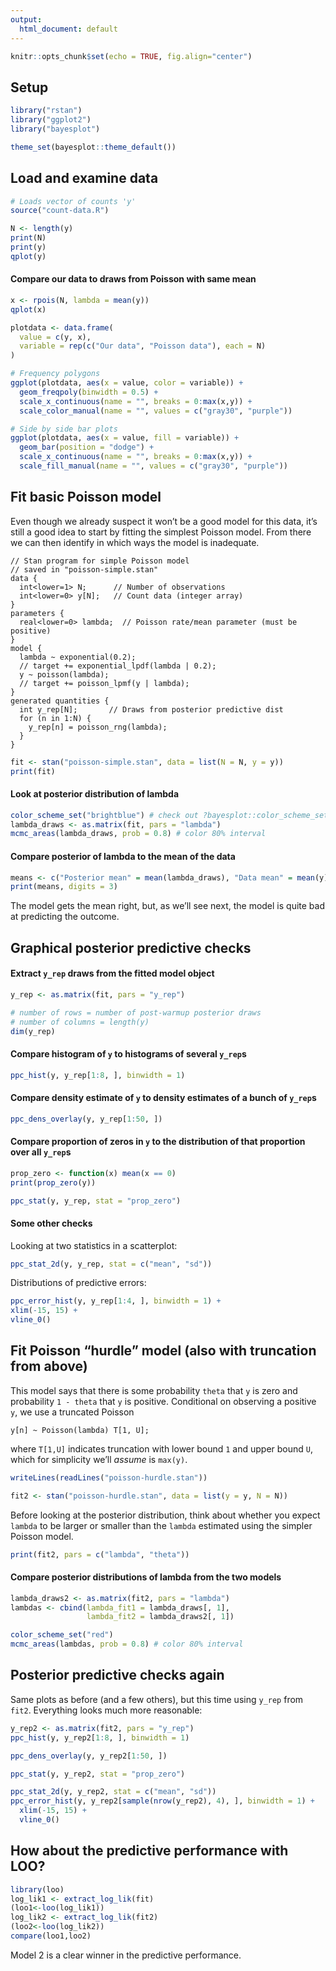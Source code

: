 ```yaml
---
output:
  html_document: default
---
```

  
  ```r
knitr::opts_chunk$set(echo = TRUE, fig.align="center")
```

## Setup
```r
library("rstan")
library("ggplot2")
library("bayesplot")

theme_set(bayesplot::theme_default())
```


## Load and examine data

```r
# Loads vector of counts 'y'
source("count-data.R")

N <- length(y)
print(N)
print(y)
qplot(y)
```

#### Compare our data to draws from Poisson with same mean

```r
x <- rpois(N, lambda = mean(y))
qplot(x)
```

```r
plotdata <- data.frame(
  value = c(y, x), 
  variable = rep(c("Our data", "Poisson data"), each = N)
)

# Frequency polygons
ggplot(plotdata, aes(x = value, color = variable)) + 
  geom_freqpoly(binwidth = 0.5) +
  scale_x_continuous(name = "", breaks = 0:max(x,y)) +
  scale_color_manual(name = "", values = c("gray30", "purple"))

# Side by side bar plots
ggplot(plotdata, aes(x = value, fill = variable)) + 
  geom_bar(position = "dodge") +
  scale_x_continuous(name = "", breaks = 0:max(x,y)) +
  scale_fill_manual(name = "", values = c("gray30", "purple"))
```

## Fit basic Poisson model

Even though we already suspect it won't be a good model for this data, it's
still a good idea to start by fitting the simplest Poisson model. From there we
can then identify in which ways the model is inadequate.

```
// Stan program for simple Poisson model
// saved in "poisson-simple.stan"
data {
  int<lower=1> N;      // Number of observations
  int<lower=0> y[N];   // Count data (integer array)
}
parameters {
  real<lower=0> lambda;  // Poisson rate/mean parameter (must be positive)
}
model {
  lambda ~ exponential(0.2);
  // target += exponential_lpdf(lambda | 0.2);
  y ~ poisson(lambda);
  // target += poisson_lpmf(y | lambda);
}
generated quantities {
  int y_rep[N];       // Draws from posterior predictive dist
  for (n in 1:N) {
    y_rep[n] = poisson_rng(lambda);
  }
}
```


```r
fit <- stan("poisson-simple.stan", data = list(N = N, y = y))
print(fit)
```

#### Look at posterior distribution of lambda

```r
color_scheme_set("brightblue") # check out ?bayesplot::color_scheme_set
lambda_draws <- as.matrix(fit, pars = "lambda")
mcmc_areas(lambda_draws, prob = 0.8) # color 80% interval
```


#### Compare posterior of lambda to the mean of the data

```r
means <- c("Posterior mean" = mean(lambda_draws), "Data mean" = mean(y))
print(means, digits = 3)
```
The model gets the mean right, but, as we'll see next, the model is quite bad
at predicting the outcome.

## Graphical posterior predictive checks

#### Extract `y_rep` draws from the fitted model object

```r
y_rep <- as.matrix(fit, pars = "y_rep")

# number of rows = number of post-warmup posterior draws
# number of columns = length(y)
dim(y_rep) 
```

#### Compare histogram of `y` to histograms of several `y_rep`s

```r
ppc_hist(y, y_rep[1:8, ], binwidth = 1)
```

#### Compare density estimate of `y` to density estimates of a bunch of `y_rep`s

```r
ppc_dens_overlay(y, y_rep[1:50, ])
```


#### Compare proportion of zeros in `y` to the distribution of that proportion over all `y_rep`s

```r
prop_zero <- function(x) mean(x == 0)
print(prop_zero(y))

ppc_stat(y, y_rep, stat = "prop_zero")
```

#### Some other checks

Looking at two statistics in a scatterplot:

```r
ppc_stat_2d(y, y_rep, stat = c("mean", "sd"))
```

Distributions of predictive errors:

```r
ppc_error_hist(y, y_rep[1:4, ], binwidth = 1) + 
xlim(-15, 15) + 
vline_0()
```

## Fit Poisson "hurdle" model (also with truncation from above)

This model says that there is some probability `theta` that `y`
is zero and probability `1 - theta` that `y` is positive. 
Conditional on observing a positive `y`, we use a truncated 
Poisson
```
y[n] ~ Poisson(lambda) T[1, U];
```
where `T[1,U]` indicates truncation with lower bound `1` and upper bound `U`, 
which for simplicity we'll _assume_ is `max(y)`.

```r
writeLines(readLines("poisson-hurdle.stan"))
```


```r
fit2 <- stan("poisson-hurdle.stan", data = list(y = y, N = N))
```


Before looking at the posterior distribution, think about whether you expect 
`lambda` to be larger or smaller than the `lambda` estimated using the simpler 
Poisson model. 


```r
print(fit2, pars = c("lambda", "theta"))
```

#### Compare posterior distributions of lambda from the two models
```r
lambda_draws2 <- as.matrix(fit2, pars = "lambda")
lambdas <- cbind(lambda_fit1 = lambda_draws[, 1],
                 lambda_fit2 = lambda_draws2[, 1])

color_scheme_set("red")
mcmc_areas(lambdas, prob = 0.8) # color 80% interval
```

## Posterior predictive checks again

Same plots as before (and a few others), but this time using `y_rep` from `fit2`.
Everything looks much more reasonable:
  
  ```r
y_rep2 <- as.matrix(fit2, pars = "y_rep")
ppc_hist(y, y_rep2[1:8, ], binwidth = 1)
```

```r
ppc_dens_overlay(y, y_rep2[1:50, ])
```

```r
ppc_stat(y, y_rep2, stat = "prop_zero")
```


```r
ppc_stat_2d(y, y_rep2, stat = c("mean", "sd"))
ppc_error_hist(y, y_rep2[sample(nrow(y_rep2), 4), ], binwidth = 1) + 
  xlim(-15, 15) +
  vline_0()
```

## How about the predictive performance with LOO?

```r
library(loo)
log_lik1 <- extract_log_lik(fit)
(loo1<-loo(log_lik1))
log_lik2 <- extract_log_lik(fit2)
(loo2<-loo(log_lik2))
compare(loo1,loo2)
```

Model 2 is a clear winner in the predictive performance.

